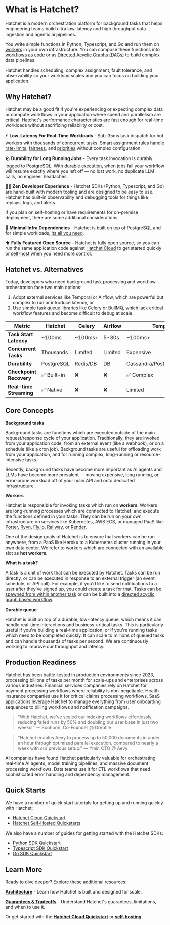 
# What is Hatchet?

Hatchet is a modern orchestration platform for background tasks that helps engineering teams build ultra low-latency and high throughput data ingestion and agentic ai pipelines.

You write simple functions in Python, Typescript, and Go and run them on [workers](./workers.mdx) in your own infrastructure. You can compose these functions into [workflows as code](./child-spawning.mdx) or as [Directed Acyclic Graphs (DAGs)](./dags.mdx) to build complex data pipelines.

Hatchet handles scheduling, complex assignment, fault tolerance, and observability so your workload scales and you can focus on building your application.

## Why Hatchet?

Hatchet may be a good fit if you're experiencing or expecting complex data or compute workflows in your application where speed and parallelism are critical. Hatchet's performance characteristics are fast enough for real-time workloads without sacrificing reliability or cost.

⚡️ **Low-Latency For Real-Time Workloads** - Sub-35ms task dispatch for hot workers with thousands of concurrent tasks. Smart assignment rules handle [rate-limits](./rate-limits.mdx), [fairness](./concurrency.mdx), and [priorities](./priority.mdx) without complex configuration.

🪨 **Durability for Long Running Jobs** - Every task invocation is durably logged to PostgreSQL. With [durable execution](./durable-execution.mdx), when jobs fail your workflow will resume exactly where you left off — no lost work, no duplicate LLM calls, no engineer headaches.

🧘‍♂️ **Zen Developer Experience** - Hatchet SDKs (Python, Typescript, and Go) are hand-built with modern tooling and are designed to be easy to use. Hatchet has built-in observability and debugging tools for things like replays, logs, and alerts.

If you plan on self-hosting or have requirements for on-premise deployment, there are some additional considerations:

🐘 **Minimal Infra Dependencies** - Hatchet is built on top of PostgreSQL and for simple workloads, [its all you need](./self-hosting/hatchet-lite.mdx).

⬆️ **Fully Featured Open Source** - Hatchet is fully open source, so you can run the same application code against [Hatchet Cloud](https://cloud.onhatchet.run) to get started quickly or [self-host](./self-hosting.mdx) when you need more control.

## Hatchet vs. Alternatives

Today, developers who need background task processing and workflow orchestration face two main options:

1. Adopt external services like Temporal or Airflow, which are powerful but complex to run or introduce latency, or
2. Use simple task queue libraries like Celery or BullMQ, which lack critical workflow features and become difficult to debug at scale.

| Metric                  | Hatchet     | Celery   | Airflow | Temporal                   |
| ----------------------- | ----------- | -------- | ------- | -------------------------- |
| **Task Start Latency**  | ~100ms      | ~100ms+  | 5-30s   | ~100ms+                    |
| **Concurrent Tasks**    | Thousands   | Limited  | Limited | Expensive                  |
| **Durability**          | PostgreSQL  | Redis/DB | DB      | Cassandra/PostgreSQL/MySQL |
| **Checkpoint Recovery** | ✅ Built-in | ❌       | ❌      | ✅ Complex                 |
| **Real-time Streaming** | ✅ Native   | ❌       | ❌      | Limited                    |

## Core Concepts

**Background tasks**

Background tasks are functions which are executed outside of the main request/response cycle of your application. Traditionally, they are invoked from your application code, from an external event (like a webhook), or on a schedule (like a cron job). Background tasks are useful for offloading work from your application, and for running complex, long-running or resource-intensive tasks.

Recently, background tasks have become more important as AI agents and LLMs have become more prevalent -- moving expensive, long running, or error-prone workload off of your main API and onto dedicated infrastructure.

**Workers**

Hatchet is responsible for invoking tasks which run on **workers**. Workers are long-running processes which are connected to Hatchet, and execute the functions defined in your tasks. They can be run on your own infrastructure on services like Kubernetes, AWS ECS, or managed PaaS like [Porter](https://porter.run), [Ryvn](https://ryvn.ai), [Fly.io](https://fly.io), [Railway](https://railway.com), or [Render](https://render.com).

One of the design goals of Hatchet is to ensure that workers can be run anywhere, from a PaaS like Heroku to a Kubernetes cluster running in your own data center. We refer to workers which are connected with an available slot as **hot workers**.

**What is a task?**

A task is a unit of work that can be executed by Hatchet. Tasks can be run directly, or can be executed in response to an external trigger (an event, schedule, or API call). For example, if you'd like to send notifications to a user after they've signed up, you could create a task for that. Tasks can be [spawned from within another task](./child-spawning.mdx) or can be built into a [directed acyclic graph based workflow](./dags.mdx).

**Durable queue**

Hatchet is built on top of a durable, low-latency queue, which means it can handle real-time interactions and business-critical tasks. This is particularly useful if you're building a real-time application, or if you're running tasks which need to be completed quickly. It can scale to millions of queued tasks and can handle thousands of tasks per second. We are continuously working to improve our throughput and latency.

## Production Readiness

Hatchet has been battle-tested in production environments since 2023, processing billions of tasks per month for scale-ups and enterprises across various industries. Financial services companies rely on Hatchet for payment processing workflows where reliability is non-negotiable. Health insurance companies use it for critical claims processing workflows. SaaS applications leverage Hatchet to manage everything from user onboarding sequences to billing workflows and notification campaigns.

> "With Hatchet, we've scaled our indexing workflows effortlessly, reducing failed runs by 50% and doubling our user base in just two weeks!"
> — Soohoon, Co-Founder @ Greptile

> "Hatchet enables Aevy to process up to 50,000 documents in under an hour through optimized parallel execution, compared to nearly a week with our previous setup."
> — Ymir, CTO @ Aevy

AI companies have found Hatchet particularly valuable for orchestrating real-time AI agents, model training pipelines, and massive document processing workflows. Data teams use it for ETL workflows that need sophisticated error handling and dependency management.

## Quick Starts

We have a number of quick start tutorials for getting up and running quickly with Hatchet:

- [Hatchet Cloud Quickstart](./hatchet-cloud-quickstart.mdx)
- [Hatchet Self-Hosted Quickstarts](./self-hosting.mdx)

We also have a number of guides for getting started with the Hatchet SDKs:

- [Python SDK Quickstart](https://github.com/hatchet-dev/hatchet-python-quickstart)
- [Typescript SDK Quickstart](https://github.com/hatchet-dev/hatchet-typescript-quickstart)
- [Go SDK Quickstart](https://github.com/hatchet-dev/hatchet-go-quickstart)

## Learn More

Ready to dive deeper? Explore these additional resources:

**[Architecture](./architecture.mdx)** - Learn how Hatchet is built and designed for scale.

**[Guarantees & Tradeoffs](./guarantees-and-tradeoffs.mdx)** - Understand Hatchet's guarantees, limitations, and when to use it.

Or get started with the **[Hatchet Cloud Quickstart](./hatchet-cloud-quickstart.mdx)** or **[self-hosting](./self-hosting.mdx)**.
